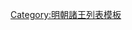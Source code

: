 {{ming|title=明朝肅寧國諸王|ed=肅寧國|head=[[成化]]十三年（[[1477年]]）封。|
{{ming/title}}
{{ming/list|肅寧悼靖王|[[朱恩鉹]]|朱豪墭、嫡三子|[[1477年]]—[[1483年]]|成化十三年封。十九年薨。}}
{{ming/list|肅寧榮順王|[[朱寵汕]]|朱恩鉹、嫡一子|[[1487年]]—[[1535年]]|成化二十三年襲封。[[嘉靖]]十四年薨。}}
{{ming/list|肅寧恭懿王|[[朱致栟]]|朱寵汕、庶一子|[[1544年]]—[[1576年]]|嘉靖二十三年襲封。[[萬曆]]四年薨。}}
{{ming/list|肅寧王|[[朱憲𰟪|朱憲{{僻字|𰟪|⿰火聚}}]]|朱致栟、嫡一子|[[1579年]]—[[1628年]]後|萬曆七年襲封，薨。}}
{{ming/list|肅寧王|[[朱術𰉻|朱術{{僻字|𰉻|⿰土受}}]]|朱憲{{僻字|𰟪|⿰火聚}}、庶二子|[[1628年]]後—[[1644年]]|[[天启 (明朝)|天啟]]元年封[[长子 (封号)|長子]]。[[崇禎]]中襲封。十六年為[[李自成]]所掠。國亡不知所終。}}
}}<noinclude>
[[Category:明朝諸王列表模板]]
</noinclude>